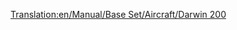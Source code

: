 [[Translation:en/Manual/Base Set/Aircraft/Darwin 200]]
{{es/Manual/Base Set/Aircraft/Aeronaves|Nombre=Darwin 200
|Imagen=[[File:en/Manual/Base Set/Aircraft/Boeing737.png|Darwin 200]]
|Precio=69.726 € (34.863 £)
|Velocidad=947 km/h (592 mph)
|Coste-anual=8.718 € (4,359 £)
|Diseño=1967
|Duración=22
|Capacidad=110 pasajeros y 15 sacos de correo
|
|Descripción=Un avión a reacción estándar. Usarlo en aeropuertos más grandes.
|Vida-real=Boeing 737
}}